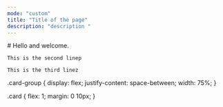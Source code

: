 ```yaml
---
mode: "custom"
title: "Title of the page"
description: "description "
---
```



<Frame as="div">
    # Hello and welcome.

    This is the second linep

    This is the third linez

</Frame>

.card-group {
  display: flex;
  justify-content: space-between;
  width: 75%;
}

.card {
  flex: 1;
  margin: 0 10px;
}

<CardGroup class="card-group" cols={3}>
  <Card class="card" title="Card" icon="sparkles" />
  <Card class="card" title="Card" icon="sparkles" />
  <Card class="card" title="Card" icon="sparkles" />
</CardGroup>

